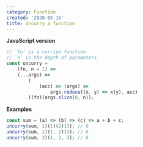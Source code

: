```yaml
---
category: Function
created: '2020-05-15'
title: Uncurry a function
---
```


**JavaScript version**

```js
// `fn` is a curried function
// `n` is the depth of parameters
const uncurry =
    (fn, n = 1) =>
    (...args) =>
        (
            (acc) => (args) =>
                args.reduce((x, y) => x(y), acc)
        )(fn)(args.slice(0, n));
```

**Examples**

```js
const sum = (a) => (b) => (c) => a + b + c;
uncurry(sum, 1)(1)(2)(3); // 6
uncurry(sum, 2)(1, 2)(3); // 6
uncurry(sum, 3)(1, 2, 3); // 6
```
